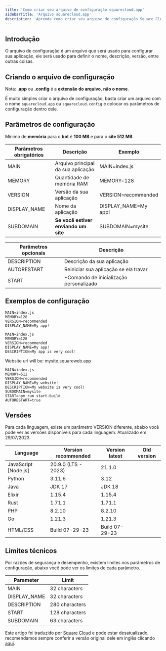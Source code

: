 ```yaml
---
title: 'Como criar seu arquivo de configuração squarecloud.app'
sidebarTitle: 'Arquivo squarecloud.app'
description: 'Aprenda como criar seu arquivo de configuração Square Cloud'
---
```


## Introdução
O arquivo de configuração é um arquivo que será usado para configurar sua aplicação, ele será usado para definir o nome, descrição, versão, entre outras coisas.

## Criando o arquivo de configuração
<Warning>Nota: **.app** ou **.config** é a **extensão do arquivo**, **não o nome**.</Warning>

É muito simples criar o arquivo de configuração, basta criar um arquivo com o nome `squarecloud.app` ou `squarecloud.config` e colocar os parâmetros de configuração dentro dele.

## Parâmetros de configuração
<Note>Mínimo de **memória** para o **bot** é **100 MB** e para o **site 512 MB**</Note>

| Parâmetros obrigatórios | Descrição                            | Exemplo                               |
| ----------------------- | ------------------------------------ | --------------------------------------|
| MAIN                    | Arquivo principal da sua aplicação   | MAIN=index.js                         |
| MEMORY                  | Quantidade de memória RAM            | MEMORY=128                            |
| VERSION                 | Versão da sua aplicação              | VERSION=recommended                   |
| DISPLAY_NAME            | Nome da aplicação                    | DISPLAY_NAME=My app!                  |
| SUBDOMAIN               | **Se você estiver enviando um site** | SUBDOMAIN=mysite                      |

| Parâmetros opcionais    | Descrição                               |
| ----------------------- | --------------------------------------- |
| DESCRIPTION             | Descrição da sua aplicação              |
| AUTORESTART             | Reiniciar sua aplicação se ela travar   | 
| START                   | *Comando de inicialização personalizado |

## Exemplos de configuração
```systemd Este exemplo usa apenas parâmetros obrigatórios. (configuração mínima)
MAIN=index.js
MEMORY=128
VERSION=recommended
DISPLAY_NAME=My app!
```

```systemd Este exemplo usa todos os parâmetros.
MAIN=index.js
MEMORY=128
VERSION=recommended
DISPLAY_NAME=My app!
DESCRIPTION=My app is very cool!
```

<Note>Website url will be: mysite.squareweb.app</Note>
```systemd Este exemplo usa todos os parâmetros e comandos de inicialização personalizados em um site.
MAIN=index.js
MEMORY=512
VERSION=recommended
DISPLAY_NAME=My website!
DESCRIPTION=My website is very cool!
SUBDOMAIN=mysite
START=npm run start-build
AUTORESTART=true
```

## Versões
Para cada linguagem, existe um parâmetro VERSION diferente, abaixo você pode ver as versões disponíveis para cada linguagem. Atualizado em 29/07/2023.

| Language                 | Version recommended  | Version latest | Old version    |
| ------------------------ | ---------------------| -------------- | -------------- |
| JavaScript [Node.js]     | 20.9.0 (LTS - 2023)  | 21.1.0         |                |
| Python                   | 3.11.6               | 3.12           |                |
| Java                     | JDK 17               | JDK 18         |                |
| Elixir                   | 1.15.4               | 1.15.4         |                |
| Rust                     | 1.71.1               | 1.71.1         |                |
| PHP                      | 8.2.10               | 8.2.10         |                |
| Go                       | 1.21.3               | 1.21.3         |                |
| HTML/CSS                 | Build 07-29-23       | Build 07-29-23 |                |

## Limites técnicos
Por razões de segurança e desempenho, existem limites nos parâmetros de configuração, abaixo você pode ver os limites de cada parâmetro.

| Parameter     | Limit          |
| ------------- | -------------- |
| MAIN          | 32 characters  |
| DISPLAY_NAME  | 32 characters  |
| DESCRIPTION   | 280 characters |
| START         | 128 characters |
| SUBDOMAIN     | 63 characters  |

Este artigo foi traduzido por [Square Cloud](https://squarecloud.app) e pode estar desatualizado, recomendamos sempre conferir a versão original dele em inglês clicando [aqui](./how-to-create-your-squarecloud-configuration-file).